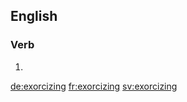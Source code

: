 ==English==

===Verb===
{{head|en}}

# {{present participle of|exorcize|lang=en}}

[[de:exorcizing]]
[[fr:exorcizing]]
[[sv:exorcizing]]